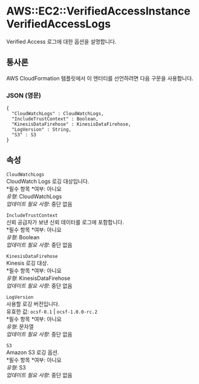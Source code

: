 # AWS::EC2::VerifiedAccessInstance VerifiedAccessLogs

Verified Access 로그에 대한 옵션을 설명합니다.

## 통사론

AWS CloudFormation 템플릿에서 이 엔터티를 선언하려면 다음 구문을 사용합니다.

### JSON (영문)

```
{
  "CloudWatchLogs" : CloudWatchLogs,
  "IncludeTrustContext" : Boolean,
  "KinesisDataFirehose" : KinesisDataFirehose,
  "LogVersion" : String,
  "S3" : S3
}
```

## 속성

`CloudWatchLogs`  
CloudWatch Logs 로깅 대상입니다.  
*필수 항목 *여부: 아니요  
_유형_: CloudWatchLogs  
_업데이트 필요 사항_: 중단 없음

`IncludeTrustContext`  
 신뢰 공급자가 보낸 신뢰 데이터를 로그에 포함합니다.  
*필수 항목 *여부: 아니요  
_유형_: Boolean  
_업데이트 필요 사항_: 중단 없음

`KinesisDataFirehose`  
Kinesis 로깅 대상.  
*필수 항목 *여부: 아니요  
_유형_: KinesisDataFirehose  
_업데이트 필요 사항_: 중단 없음

`LogVersion`  
 사용할 로깅 버전입니다.  
유효한 값: `ocsf-0.1` | `ocsf-1.0.0-rc.2`  
*필수 항목 *여부: 아니요  
_유형_: 문자열  
_업데이트 필요 사항_: 중단 없음

`S3`  
Amazon S3 로깅 옵션.  
*필수 항목 *여부: 아니요  
_유형_: S3  
_업데이트 필요 사항_: 중단 없음

